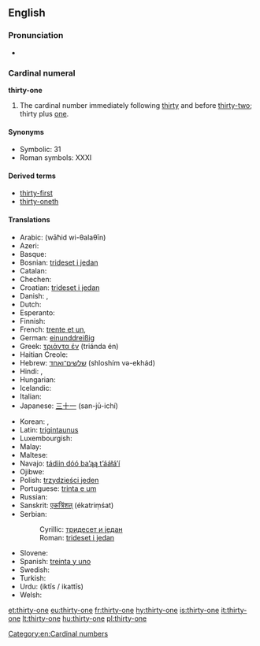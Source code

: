==English==

===Pronunciation===
* {{audio|en-us-thirty-one.ogg|Audio (US)}}

===Cardinal numeral===
'''thirty-one'''

# The cardinal number immediately following [[thirty]] and before [[thirty-two]]; thirty plus [[one]].

====Synonyms====
* Symbolic: 31
* Roman symbols: XXXI

====Derived terms====
* [[thirty-first]]
* [[thirty-oneth]]

====Translations====
{{trans-top|31}}
* Arabic: {{Arab|[[واحد وثلاثين]]}} (wāħid wi-θalaθīn)
* Azeri: {{t+|az|otuz bir}}
* Basque: {{t+|eu|hogeita hamaika|xs=Basque}}
* Bosnian: [[trideset i jedan]]
* Catalan: {{t+|ca|trenta-un}}
* Chechen: {{tø|ce|ткъе цхьайтта|tr=tqe cxhaytta}}
* Croatian: [[trideset i jedan]]
* Danish: {{t-|da|enogtredive}}, {{t-|da|enogtredve}}
* Dutch: {{t+|nl|eenendertig}}
* Esperanto: {{t-|eo|tridek unu|xs=Esperanto}}
* Finnish: {{t-|fi|kolmekymmentäyksi}}
* French: [[trente et un]], {{t+|fr|trente-et-un}}
* German: [[einunddreißig]]
* Greek: [[τριάντα έν]] (triánda én)
* Haitian Creole: {{tø|ht|tranteyen}}
* Hebrew: [[שלשים־ואחד]] (shloshím və-ekhád)
* Hindi: {{t-|hi|इकतीस|tr=iktīs|xs=Hindi}}, {{t+|hi|इकत्तीस|tr=ikattīs|xs=Hindi}}
* Hungarian: {{t+|hu|harmincegy}}
* Icelandic: {{t+|is|þrjátíu og einn}}
* Italian: {{t+|it|trentuno}}
* Japanese: [[三十一]] (san-jū-ichí)
{{trans-mid}}
* Korean: {{t-|ko|삼십오|tr=samsib-o|sc=Kore}}, {{t-|ko|서른한|tr=seoleunhan|sc=Kore}}
* Latin: [[trigintaunus]]
* Luxembourgish: {{t-|lb|eenandrësseg}}
* Malay: {{t-|ms|tiga puluh satu|xs=Malay}}
* Maltese: {{t-|mt|wieħed u tletin|xs=Maltese}}
* Navajo: [[tádiin dóó baʼąą tʼááłáʼí]]
* Ojibwe: {{tø|oj|nisimidana-ashi-bezhig}}
* Polish: [[trzydzieści jeden]]
* Portuguese: [[trinta e um]]
* Russian: {{t+|ru|тридцать один|tr=trídtsat’ odín}}
* Sanskrit: [[एकत्रिंशत्]] (ékatriṃśat)
* Serbian:
*: Cyrillic: [[тридесет и један]]
*: Roman: [[trideset i jedan]]
* Slovene: {{t-|sl|enaintrideset}}
* Spanish: [[treinta y uno]]
* Swedish: {{t+|sv|trettioett}}
* Turkish: {{t-|tr|otuz bir}}
* Urdu: {{ur-Arab|[[اکتیس]]}} (iktīs / ikattīs)
* Welsh: {{t-|cy|dri deg un}}
{{trans-bottom}}

[[Category:en:Cardinal numbers]]

[[et:thirty-one]]
[[eu:thirty-one]]
[[fr:thirty-one]]
[[hy:thirty-one]]
[[is:thirty-one]]
[[it:thirty-one]]
[[lt:thirty-one]]
[[hu:thirty-one]]
[[pl:thirty-one]]